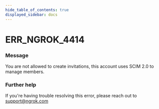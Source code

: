```yaml
---
hide_table_of_contents: true
displayed_sidebar: docs
---
```



# ERR_NGROK_4414

### Message

You are not allowed to create invitations, this account uses SCIM 2.0 to manage members.

### Further help

If you're having trouble resolving this error, please reach out to [support@ngrok.com](mailto:support@ngrok.com?subject=Help%20with%20ERR_NGROK_4414)

<ErrorDetails error="err_ngrok_4414" />
